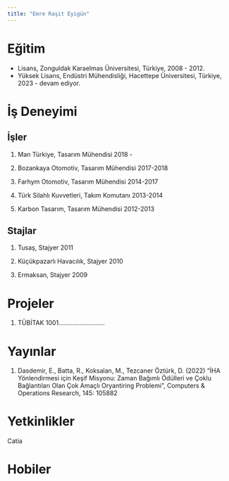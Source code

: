 ```yaml
---
title: "Emre Raşit Eyigün"
---
```




# Eğitim

-   Lisans, Zonguldak Karaelmas Üniversitesi, Türkiye, 2008 - 2012.
-   Yüksek Lisans, Endüstri Mühendisliği, Hacettepe Üniversitesi, Türkiye, 2023 - devam ediyor.

# İş Deneyimi

## İşler

1.  Man Türkiye, Tasarım Mühendisi 2018 -

2.  Bozankaya Otomotiv, Tasarım Mühendisi 2017-2018

3.  Farhym Otomotiv, Tasarım Mühendisi 2014-2017

4.  Türk Silahlı Kuvvetleri, Takım Komutanı 2013-2014

5.  Karbon Tasarım, Tasarım Mühendisi 2012-2013

## Stajlar

1.  Tusaş, Stajyer 2011

2.  Küçükpazarlı Havacılık, Stajyer 2010

3.  Ermaksan, Stajyer 2009

# Projeler

1.  TÜBİTAK 1001..........................

# Yayınlar

1.  Dasdemir, E., Batta, R., Koksalan, M., Tezcaner Öztürk, D. (2022) “İHA Yönlendirmesi için Keşif Misyonu: Zaman Bağımlı Ödülleri ve Çoklu Bağlantıları Olan Çok Amaçlı Oryantiring Problemi”, Computers & Operations Research, 145: 105882

# Yetkinlikler

Catia

# Hobiler

